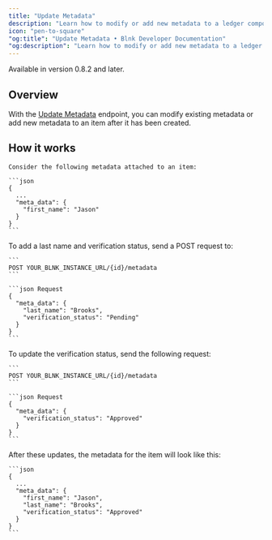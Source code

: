 ```yaml
---
title: "Update Metadata"
description: "Learn how to modify or add new metadata to a ledger component."
icon: "pen-to-square"
"og:title": "Update Metadata • Blnk Developer Documentation"
"og:description": "Learn how to modify or add new metadata to a ledger component."
---
```



<Info>Available in version 0.8.2 and later.</Info>

## Overview

With the [Update Metadata](/reference/update-metadata) endpoint, you can modify existing metadata or add new metadata to an item after it has been created.

## How it works

<Steps titleSize="h3">
  <Step title="Initial metadata">

    Consider the following metadata attached to an item:

    ```json
    {
      ...
      "meta_data": {
        "first_name": "Jason"
      }
    }
    ```
  </Step>
  <Step title="Adding more metadata">
    To add a last name and verification status, send a POST request to:

    ```
    POST YOUR_BLNK_INSTANCE_URL/{id}/metadata
    ```

    ```json Request
    {
      "meta_data": {
        "last_name": "Brooks",
        "verification_status": "Pending"
      }
    }
    ```
  </Step>
  <Step title="Updating metadata">
    To update the verification status, send the following request:

    ```
    POST YOUR_BLNK_INSTANCE_URL/{id}/metadata
    ```

    ```json Request
    {
      "meta_data": {
        "verification_status": "Approved"
      }
    }
    ```
  </Step>
  <Step title="Final metadata">
    After these updates, the metadata for the item will look like this:

    ```json 
    {
      ...
      "meta_data": {
        "first_name": "Jason",
        "last_name": "Brooks",
        "verification_status": "Approved"
      }
    }
    ```
  </Step>
</Steps>

<NeedHelp />